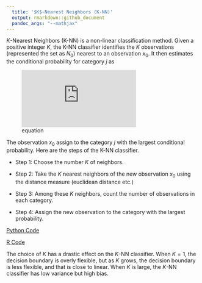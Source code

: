 ```yaml
---
  title: '$K$-Nearest Neighbors (K-NN)'
  output: rmarkdown::github_document
  pandoc_args: "--mathjax"
---
```


$K$-Nearest Neighbors (K-NN) is a non-linear classification method. Given a positive integer $K$, the K-NN classifier identifies the $K$ observations (represented the set as $N_0$) nearest to an observation $x_0$. It then estimates the conditional probability for category $j$ as 

![equation](https://latex.codecogs.com/gif.latex?%5Ctext%7BPr%7D%20%28Y%3Dj%7CX%3Dx_0%29%20%3D%20%5Cfrac%7B1%7D%7BK%7D%20%5Csum_%7Bi%20%5Cin%20N_0%7D%20I%28y_i%20%3D%20j%29.)

The observation $x_0$ assign to the category $j$ with the largest conditional probability. Here are the steps of the K-NN classifier.

* Step 1: Choose the number $K$ of neighbors.

* Step 2: Take the $K$ nearest neighbors of the new observation $x_0$ using the distance measure (euclidean distance etc.)

* Step 3: Among these $K$ neighbors, count the number of observations in each category.

* Step 4: Assign the new observation to the category with the largest probability.

[Python Code](k_nearest_neighbors.ipynb)

[R Code](knn.R)

The choice of $K$ has a drastic effect on the $K$-NN classifier. When $K=1$, the decision boundary is overly flexible, but as $K$ grows, the decision boundary is less flexible, and that is close to linear. When $K$ is large, the $K$-NN classifier has low variance but high bias.